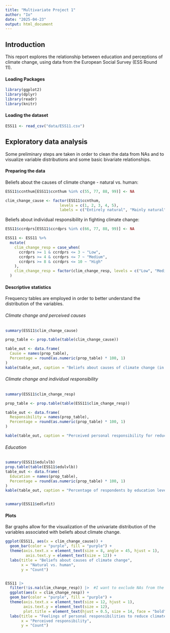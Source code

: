 ```yaml
---
title: "Multivariate Project 1"
author: "Io"
date: "2025-04-23"
output: html_document
---
```


## Introduction

This report explores the relationship between education and perceptions of climate change, using data from the European Social Survey (ESS Round 11).

#### Loading Packages

```r
library(ggplot2)
library(dplyr)
library(readr)
library(knitr)

```

#### Loading the dataset

```r
ESS11 <- read_csv("data/ESS11.csv")
```

## Exploratory data analysis

Some preliminary steps are taken in order to clean the data from NAs and to visualize variable distributions and some basic bivariate relationships.

#### Preparing the data

Beliefs about the causes of climate change - natural vs. human:

```r
ESS11$ccnthum[ESS11$ccnthum %in% c(55, 77, 88, 99)] <- NA

clim_change_cause <- factor(ESS11$ccnthum,
                        levels = c(1, 2, 3, 4, 5),
                        labels = c("Entirely natural", "Mainly natural", "Equally natural and human", "Mainly human", "Entirely human"))

```

Beliefs about individual responsibility in fighting climate change:

```r
ESS11$ccrdprs[ESS11$ccrdprs %in% c(66, 77, 88, 99)] <- NA

ESS11 <- ESS11 %>%
  mutate(
    clim_change_resp = case_when(
      ccrdprs >= 1 & ccrdprs <= 3 ~ "Low",
      ccrdprs >= 4 & ccrdprs <= 7 ~ "Medium",
      ccrdprs >= 8 & ccrdprs <= 10 ~ "High"
    ),
    clim_change_resp = factor(clim_change_resp, levels = c("Low", "Medium", "High"), ordered = TRUE)
  )
```

#### Descriptive statistics

Frequency tables are employed in order to better understand the distribution of the variables.

###### Climate change and perceived causes

```r
summary(ESS11$clim_change_cause)

prop_table <- prop.table(table(clim_change_cause))

table_out <- data.frame(
  Cause = names(prop_table),
  Percentage = round(as.numeric(prop_table) * 100, 1)
)
kable(table_out, caption = "Beliefs about causes of climate change (in %)")

```

###### Climate change and individual responsibility

```r
summary(ESS11$clim_change_resp)

prop_table <- prop.table(table(ESS11$clim_change_resp))

table_out <- data.frame(
  Responsibility = names(prop_table),
  Percentage = round(as.numeric(prop_table) * 100, 1)
)

kable(table_out, caption = "Perceived personal responsibility for reducing climate change (in %)")

```

###### Education
```r
summary(ESS11$edulvlb)
prop.table(table(ESS11$edulvlb))
table_out <- data.frame(
  Education = names(prop_table),
  Percentage = round(as.numeric(prop_table) * 100, 1)
)
kable(table_out, caption = "Percentage of respondents by education level")


summary(ESS11$edlvfit)
```



#### Plots

Bar graphs allow for the visualization of the univariate distribution of the variables associated with beliefs about climate change.

```r
ggplot(ESS11, aes(x = clim_change_cause)) +
  geom_bar(color = "purple", fill = "purple") +
  theme(axis.text.x = element_text(size = 8, angle = 45, hjust = 1),
         axis.text.y = element_text(size = 12)) +
  labs(title = "Beliefs about causes of climate change",
       x = "Natural vs. human",
       y = "Count")


ESS11 |> 
  filter(!is.na(clim_change_resp)) |>  #I want to exclude NAs from the bar graph
  ggplot(aes(x = clim_change_resp)) +
  geom_bar(color = "purple", fill = "purple") +
  theme(axis.text.x = element_text(size = 12, hjust = 1),
        axis.text.y = element_text(size = 12),
        plot.title = element_text(hjust = 0.5, size = 14, face = "bold")) +
  labs(title = "Feelings of personal responsibilities to reduce climate change",
       x = "Perceived responsibility",
       y = "Count")
```
